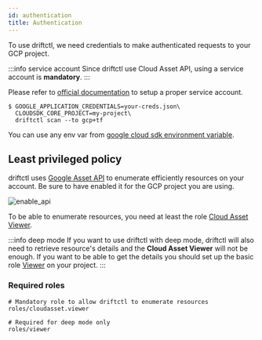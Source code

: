 ```yaml
---
id: authentication
title: Authentication
---
```


To use driftctl, we need credentials to make authenticated requests to your GCP project.

:::info service account
Since driftctl use Cloud Asset API, using a service account is **mandatory**.
:::

Please refer to [official documentation](https://cloud.google.com/docs/authentication/production) to setup a proper service account.

```shell
$ GOOGLE_APPLICATION_CREDENTIALS=your-creds.json\
  CLOUDSDK_CORE_PROJECT=my-project\
  driftctl scan --to gcp+tf
```

You can use any env var from [google cloud sdk environment variable](https://cloud.google.com/sdk/docs/properties#setting_properties_via_environment_variables).

## Least privileged policy

driftctl uses [Google Asset API](https://console.cloud.google.com/apis/api/cloudasset.googleapis.com/overview) to enumerate efficiently resources on your account.
Be sure to have enabled it for the GCP project you are using.

![enable_api](./img/enable_api.png)

To be able to enumerate resources, you need at least the role [Cloud Asset Viewer](https://cloud.google.com/iam/docs/understanding-roles#cloud-asset-roles).

:::info deep mode
If you want to use driftctl with deep mode, driftctl will also need to retrieve resource's details and the **Cloud Asset Viewer** will not be enough.
If you want to be able to get the details you should set up the basic role [Viewer](https://cloud.google.com/iam/docs/understanding-roles#basic-definitions) on your project.
:::

### Required roles

```
# Mandatory role to allow driftctl to enumerate resources
roles/cloudasset.viewer

# Required for deep mode only
roles/viewer
```